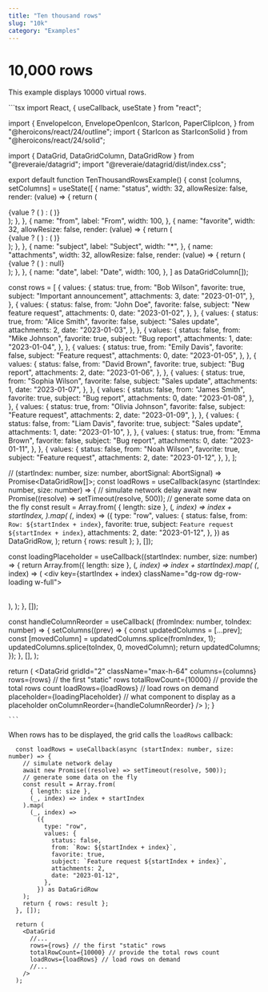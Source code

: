 ```yaml
---
title: "Ten thousand rows"
slug: "10k"
category: "Examples"
---
```

# 10,000 rows

This example displays 10000 virtual rows.

<Tabs>
  <Tab label="Preview">
    <TenThousandRowsExample />
  </Tab>
  <Tab label="Code">
    ```tsx
import React, { useCallback, useState } from "react";

import {
  EnvelopeIcon,
  EnvelopeOpenIcon,
  StarIcon,
  PaperClipIcon,
} from "@heroicons/react/24/outline";
import { StarIcon as StarIconSolid } from "@heroicons/react/24/solid";

import { DataGrid, DataGridColumn, DataGridRow } from "@reveraie/datagrid";
import "@reveraie/datagrid/dist/index.css";

export default function TenThousandRowsExample() {
  const [columns, setColumns] = useState([
    {
      name: "status",
      width: 32,
      allowResize: false,
      render: (value) => {
        return (
          <div>
            {value ? (
              <EnvelopeOpenIcon className="absolute top-1/2 left-1/2 transform -translate-x-1/2 -translate-y-1/2" />
            ) : (
              <EnvelopeIcon className="absolute top-1/2 left-1/2 transform -translate-x-1/2 -translate-y-1/2" />
            )}
          </div>
        );
      },
    },
    {
      name: "from",
      label: "From",
      width: 100,
    },
    {
      name: "favorite",
      width: 32,
      allowResize: false,
      render: (value) => {
        return (
          <div>
            {value ? (
              <StarIconSolid className="absolute top-1/2 left-1/2 transform -translate-x-1/2 -translate-y-1/2" />
            ) : (
              <StarIcon className="absolute top-1/2 left-1/2 transform -translate-x-1/2 -translate-y-1/2" />
            )}
          </div>
        );
      },
    },
    {
      name: "subject",
      label: "Subject",
      width: "*",
    },
    {
      name: "attachments",
      width: 32,
      allowResize: false,
      render: (value) => {
        return (
          <div>
            {value ? (
              <PaperClipIcon className="absolute top-1/2 left-1/2 transform -translate-x-1/2 -translate-y-1/2" />
            ) : null}
          </div>
        );
      },
    },
    {
      name: "date",
      label: "Date",
      width: 100,
    },
  ] as DataGridColumn[]);

  const rows = [
    {
      values: {
        status: true,
        from: "Bob Wilson",
        favorite: true,
        subject: "Important announcement",
        attachments: 3,
        date: "2023-01-01",
      },
    },
    {
      values: {
        status: false,
        from: "John Doe",
        favorite: false,
        subject: "New feature request",
        attachments: 0,
        date: "2023-01-02",
      },
    },
    {
      values: {
        status: true,
        from: "Alice Smith",
        favorite: false,
        subject: "Sales update",
        attachments: 2,
        date: "2023-01-03",
      },
    },
    {
      values: {
        status: false,
        from: "Mike Johnson",
        favorite: true,
        subject: "Bug report",
        attachments: 1,
        date: "2023-01-04",
      },
    },
    {
      values: {
        status: true,
        from: "Emily Davis",
        favorite: false,
        subject: "Feature request",
        attachments: 0,
        date: "2023-01-05",
      },
    },
    {
      values: {
        status: false,
        from: "David Brown",
        favorite: true,
        subject: "Bug report",
        attachments: 2,
        date: "2023-01-06",
      },
    },
    {
      values: {
        status: true,
        from: "Sophia Wilson",
        favorite: false,
        subject: "Sales update",
        attachments: 1,
        date: "2023-01-07",
      },
    },
    {
      values: {
        status: false,
        from: "James Smith",
        favorite: true,
        subject: "Bug report",
        attachments: 0,
        date: "2023-01-08",
      },
    },
    {
      values: {
        status: true,
        from: "Olivia Johnson",
        favorite: false,
        subject: "Feature request",
        attachments: 2,
        date: "2023-01-09",
      },
    },
    {
      values: {
        status: false,
        from: "Liam Davis",
        favorite: true,
        subject: "Sales update",
        attachments: 1,
        date: "2023-01-10",
      },
    },
    {
      values: {
        status: true,
        from: "Emma Brown",
        favorite: false,
        subject: "Bug report",
        attachments: 0,
        date: "2023-01-11",
      },
    },
    {
      values: {
        status: false,
        from: "Noah Wilson",
        favorite: true,
        subject: "Feature request",
        attachments: 2,
        date: "2023-01-12",
      },
    },
  ];

  // (startIndex: number, size: number,  abortSignal: AbortSignal) => Promise<DataGridRow[]>;
  const loadRows = useCallback(async (startIndex: number, size: number) => {
    // simulate network delay
    await new Promise((resolve) => setTimeout(resolve, 500));
    // generate some data on the fly
    const result = Array.from(
      { length: size },
      (_, index) => index + startIndex,
    ).map(
      (_, index) =>
        ({
          type: "row",
          values: {
            status: false,
            from: `Row: ${startIndex + index}`,
            favorite: true,
            subject: `Feature request ${startIndex + index}`,
            attachments: 2,
            date: "2023-01-12",
          },
        }) as DataGridRow,
    );
    return { rows: result };
  }, []);

  const loadingPlaceholder = useCallback((startIndex: number, size: number) => {
    return Array.from({ length: size }, (_, index) => index + startIndex).map(
      (_, index) => (
        <div key={startIndex + index} className="dg-row dg-row-loading w-full">
          <div className="rounded-md bg-primary/10 w-full pl-2">&nbsp;</div>
        </div>
      ),
    );
  }, []);

  const handleColumnReorder = useCallback(
    (fromIndex: number, toIndex: number) => {
      setColumns((prev) => {
        const updatedColumns = [...prev];
        const [movedColumn] = updatedColumns.splice(fromIndex, 1);
        updatedColumns.splice(toIndex, 0, movedColumn);
        return updatedColumns;
      });
    },
    [],
  );

  return (
    <DataGrid
      gridId="2"
      className="max-h-64"
      columns={columns}
      rows={rows} // the first "static" rows
      totalRowCount={10000} // provide the total rows count
      loadRows={loadRows} // load rows on demand
      placeholder={loadingPlaceholder} // what component to display as a placeholder
      onColumnReorder={handleColumnReorder}
    />
  );
}

    ```
  </Tab>
</Tabs>

When rows has to be displayed, the grid calls the ```loadRows``` callback:

```tsx
  const loadRows = useCallback(async (startIndex: number, size: number) => {
    // simulate network delay
    await new Promise((resolve) => setTimeout(resolve, 500));
    // generate some data on the fly
    const result = Array.from(
      { length: size },
      (_, index) => index + startIndex
    ).map(
      (_, index) =>
        ({
          type: "row",
          values: {
            status: false,
            from: `Row: ${startIndex + index}`,
            favorite: true,
            subject: `Feature request ${startIndex + index}`,
            attachments: 2,
            date: "2023-01-12",
          },
        }) as DataGridRow
    );
    return { rows: result };
  }, []);

  return (
    <DataGrid
      //...
      rows={rows} // the first "static" rows
      totalRowCount={10000} // provide the total rows count
      loadRows={loadRows} // load rows on demand
      //...
    />
  );
```